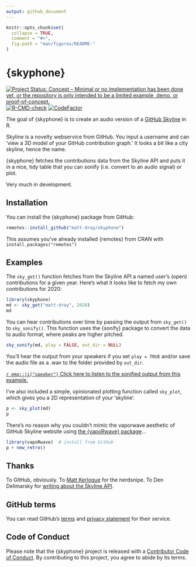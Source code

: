 ```yaml
---
output: github_document
---
```


<!-- README.md is generated from README.Rmd. Please edit that file -->

```r
knitr::opts_chunk$set(
  collapse = TRUE,
  comment = "#>",
  fig.path = "man/figures/README-"
)
```

# {skyphone}

<!-- badges: start -->
[![Project Status: Concept – Minimal or no implementation has been done
yet, or the repository is only intended to be a limited example, demo,
or
proof-of-concept.](https://www.repostatus.org/badges/latest/concept.svg)](https://www.repostatus.org/#concept)
[![R-CMD-check](https://github.com/matt-dray/skyphone/workflows/R-CMD-check/badge.svg)](https://github.com/matt-dray/skyphone/actions)
[![CodeFactor](https://www.codefactor.io/repository/github/matt-dray/skyphone/badge)](https://www.codefactor.io/repository/github/matt-dray/skyphone)
<!-- badges: end -->

The goal of {skyphone} is to create an audio version of a [GitHub Skyline](https://skyline.github.com/) in R.

Skyline is a novelty webservice from GitHub. You input a username and can 'view a 3D model of your GitHub contribution graph.' It looks a bit like a city skyline, hence the name. 

{skyphone} fetches the contributions data from the Skyline API and puts it in a nice, tidy table that you can sonify (i.e. convert to an audio signal) or plot.

Very much in development.

## Installation

You can install the {skyphone} package from GitHub:

```r
remotes::install_github("matt-dray/skyphone")
```

This assumes you've already installed {remotes} from CRAN with `install.packages("remotes")`

## Examples

The `sky_get()` function fetches from the Skyline API a named user's (open) contributions for a given year. Here's what it looks like to fetch my own contributions for 2020:

```r
library(skyphone)
md <- sky_get("matt-dray", 2020)
md
```

You can hear contributions over time by passing the output from `sky_get()` to `sky_sonify()`. This function uses the {sonify} package to convert the data to audio format, where peaks are higher pitched.

```r
sky_sonify(md, play = FALSE, out_dir = NULL)
```

You'll hear the output from your speakers if you set `play = TRUE` and/or save the audio file as a .wav to the folder provided by `out_dir`.

[`r emo::ji("speaker")` Click here to listen to the sonified output from this example.](https://www.rostrum.blog/output/skyphone/skyphone_matt-dray_2020.wav)

I've also included a simple, opinionated plotting function called `sky_plot`, which gives you a 2D representation of your 'skyline'.

```r
p <- sky_plot(md)
p
```

There's no reason why you couldn't mimic the vaporwave aesthetic of GitHub Skyline website using [the {vapoRwave} package](https://github.com/moldach/vapoRwave)...

```r
library(vapoRwave)  # install from GitHub
p + new_retro()
```

## Thanks

To GitHub, obviously. To [Matt Kerlogue](https://www.github.com/mattkerlogue) for the nerdsnipe. To Den Delimarsky for [writing about the Skyline API](https://den.dev/blog/get-github-contributions-api/).

## GitHub terms

You can read GitHub's [terms](https://docs.github.com/en/github/site-policy/github-terms-of-service) and [privacy statement](https://docs.github.com/en/github/site-policy/github-privacy-statement) for their service.

## Code of Conduct

Please note that the {skyphone} project is released with a [Contributor Code of Conduct](https://contributor-covenant.org/version/2/0/CODE_OF_CONDUCT.html). By contributing to this project, you agree to abide by its terms.
